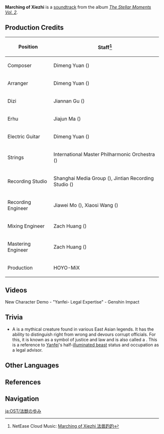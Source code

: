 {{Soundtrack Infobox
|title          =
|image          = The Stellar Moments Vol. 2.png
|album          = The Stellar Moments Vol. 2
|number         = 05
|featured       =
|featured2      =
|featured3      =
|featured_disc  =
|featured_disc2 =
|featured_disc3 =
|youtube_id     = hopQXbkXm94
|youtube_time   = 351
|spotify_id     = 1gJbCm3L1NpzRwYiBFmEmv
|played_in      = Character Demo
|during         = [https://youtu.be/watch?v=y43rmAQ-l_M New Character Demo - "Yanfei: Legal Expertise"]
|domain         =
|previous       = Shadow of Nemesis
|next           = The Frozen Emblem

}}
'''Marching of Xiezhi''' is a [[soundtrack]] from the album ''[[The Stellar Moments Vol. 2]]''.

==Production Credits==
{| class="wikitable" style="text-align:left; height:0.5em"
! Position
! Staff<ref>NetEase Cloud Music: [https://music.163.com/#/song?id=1913532408 Marching of Xiezhi 法兽趵趵]</ref>
|-
! Composer
| Dimeng Yuan ({{zh|苑迪萌}})
|-
! Arranger
| Dimeng Yuan ({{zh|苑迪萌}})
|-
! Dizi
| Jiannan Gu ({{zh|顾剑楠}})
|-
! Erhu
| Jiajun Ma ({{zh|马稼骏}})
|-
! Electric Guitar
| Dimeng Yuan ({{zh|苑迪萌}})
|-
! Strings
| International Master Philharmonic Orchestra ({{zh|国际首席爱乐乐团}})
|-
! Recording Studio
| Shanghai Media Group ({{zh|上海广播大厦}}), Jintian Recording Studio ({{zh|金田录音棚}})
|-
! Recording Engineer
| Jiawei Mo ({{zh|莫家伟}}), Xiaosi Wang ({{zh|王小四}})
|-
! Mixing Engineer
| Zach Huang ({{zh|黄巍}})
|-
! Mastering Engineer
| Zach Huang ({{zh|黄巍}})
|-
! Production
| HOYO-MiX
|}

==Videos==
<gallery>
New Character Demo - "Yanfei- Legal Expertise" - Genshin Impact
</gallery>

==Trivia==
* A {{Lang|{{w|xiezhi}}|zh=獬豸/解廌 |zh_rm=xièzhì}} is a mythical creature found in various East Asian legends. It has the ability to distinguish right from wrong and devours corrupt officials. For this, it is known as a symbol of justice and law and is also called a {{lang|"law beast"|zh=法兽}}. This is a reference to [[Yanfei]]'s half-[[illuminated beast]] status and occupation as a legal advisor.

==Other Languages==
{{Other Languages
|en      = Marching of Xiezhi
|zhs     = 法兽趵趵
|zhs_rm  = Fǎshòu Bōbō
|zht     = 法獸趵趵
|zht_rm  = Fǎshòu Bōbō
|zh_tl   = 
|ja      = 法獣の歩み
|ja_rm   = Houjuu no Ayumi{{Assumed}}
|ja_tl   = Marching of Xiezhi
|tr      = 
|tr_tl   = 
|it      = 
|it_tl   = 
}}

==References==
{{Reflist}}

==Navigation==
{{Soundtrack Navbox|The Stellar Moments}}

[[ja:OST/法獣の歩み]]